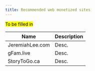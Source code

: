 ```yaml
---
title: Recommended web monetized sites
---
```



<mark>To be filled in</mark>

| Name | Description |
| ---- | ----------- |
| <LinkOut href="https://jeremiahlee.com">JeremiahLee.com</LinkOut> | Desc. |
| <LinkOut href="https://gfam.live">gFam.live</LinkOut> | Desc. |
| <LinkOut href="https://storytogo.ca">StoryToGo.ca</LinkOut> | Desc. |